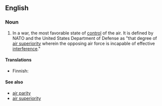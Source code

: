 {{wikipedia}}
==English==

===Noun===
{{en-noun|sg=[[air]] [[supremacy]]|air supremacies}}

# In a war, the most favorable state of [[control]] of the air. It is defined by NATO and the United States Department of Defense as "that degree of [[air superiority]] wherein the opposing air force is incapable of effective [[interference]]."

====Translations====
{{trans-top|most favorable state of control of the air}}
* Finnish: {{t-|fi|ilmaherruus}}
{{trans-bottom}}

====See also====
*[[air parity]]
*[[air superiority]]